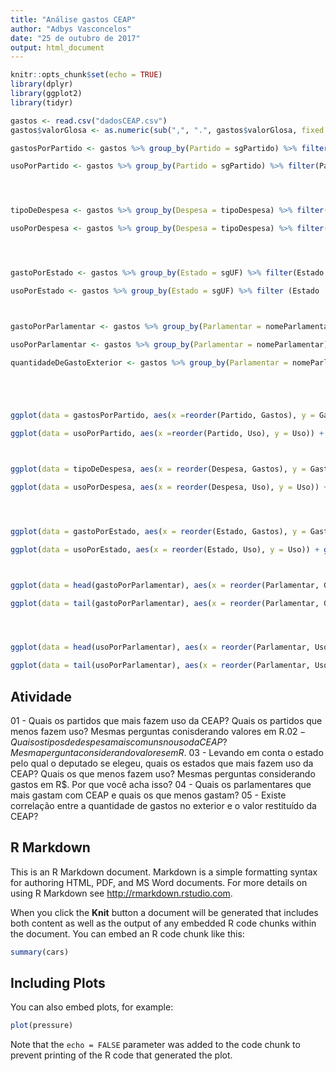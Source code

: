 ```yaml
---
title: "Análise gastos CEAP"
author: "Adbys Vasconcelos"
date: "25 de outubro de 2017"
output: html_document
---
```


```r
knitr::opts_chunk$set(echo = TRUE)
library(dplyr)
library(ggplot2)
library(tidyr)
```

```r
gastos <- read.csv("dadosCEAP.csv")
gastos$valorGlosa <- as.numeric(sub(",", ".", gastos$valorGlosa, fixed = TRUE))

gastosPorPartido <- gastos %>% group_by(Partido = sgPartido) %>% filter(Partido != "NA", valorDocumento > 0) %>% summarise(Gastos = sum(valorLíquido)) %>% arrange(Gastos)

usoPorPartido <- gastos %>% group_by(Partido = sgPartido) %>% filter(Partido != "NA", valorDocumento > 0) %>% summarise(Uso = sum(tipoDespesa != "NA")) %>% arrange(Uso)




tipoDeDespesa <- gastos %>% group_by(Despesa = tipoDespesa) %>% filter(Despesa != "NA", valorDocumento > 0) %>% summarise(Gastos = sum(valorLíquido)) %>% arrange(Gastos)

usoPorDespesa <- gastos %>% group_by(Despesa = tipoDespesa) %>% filter(Despesa != "NA", valorDocumento > 0) %>% summarise(Uso = sum(tipoDespesa != "NA")) %>% arrange(Uso)




gastoPorEstado <- gastos %>% group_by(Estado = sgUF) %>% filter(Estado != "NA", valorDocumento > 0) %>% summarise(Gastos = sum(valorLíquido)) %>% arrange(Gastos)

usoPorEstado <- gastos %>% group_by(Estado = sgUF) %>% filter (Estado != "NA", valorDocumento > 0) %>% summarise(Uso = sum(tipoDespesa != "NA")) %>% arrange(Uso)



gastoPorParlamentar <- gastos %>% group_by(Parlamentar = nomeParlamentar) %>% filter(valorDocumento > 0) %>% summarise(Gastos = sum(valorLíquido)) %>% arrange(Gastos)

usoPorParlamentar <- gastos %>% group_by(Parlamentar = nomeParlamentar) %>% filter(valorDocumento > 0) %>% summarise(Uso = sum(tipoDespesa != "NA")) %>% arrange(Uso)

quantidadeDeGastoExterior <- gastos %>% group_by(Parlamentar = nomeParlamentar) %>% filter(valorDocumento > 0) %>% summarise(Quantidae = sum(tipoDocumento == 2)) %>% arrange(Parlamentar)





ggplot(data = gastosPorPartido, aes(x =reorder(Partido, Gastos), y = Gastos)) + geom_bar(stat = "identity") + labs(title = "Quantidade gasta da CEAP por partido (R$)", x = "Partido", y = "Gasto(R$)") + theme(axis.text.x = element_text(angle = 90, hjust = 1))

ggplot(data = usoPorPartido, aes(x =reorder(Partido, Uso), y = Uso)) + geom_bar(stat = "identity") + labs(title = "Quantidade de vezes que a CEAP foi utilizada por partido", x = "Partido", y = "Quantidade de vezes utilizada") + theme(axis.text.x = element_text(angle = 90, hjust = 1))



ggplot(data = tipoDeDespesa, aes(x = reorder(Despesa, Gastos), y = Gastos)) + geom_bar(stat = "identity") + labs(title = "Quantidade gasta da CEAP por despesa", x = "Despesa", y = "Gasto(R$)") + coord_flip()

ggplot(data = usoPorDespesa, aes(x = reorder(Despesa, Uso), y = Uso)) + geom_bar(stat = "identity") + labs(title = "Quantidade de vezes que a CEAP foi utilizada por despesa", x = "Despesa", y = "Quantidade de vezes utilizada") + coord_flip()




ggplot(data = gastoPorEstado, aes(x = reorder(Estado, Gastos), y = Gastos)) + geom_bar(stat = "identity") +  labs(title = "Quantidade gasta da CEAP por Estado", x = "Estado", y = "Gasto(R$)")

ggplot(data = usoPorEstado, aes(x = reorder(Estado, Uso), y = Uso)) + geom_bar(stat = "identity") +  labs(title = "Quantidade de vezes que a CEAP foi utilizada por Estado", x = "Estado", y = "Quantidade de vezes utilizada")



ggplot(data = head(gastoPorParlamentar), aes(x = reorder(Parlamentar, Gastos), y = Gastos)) + geom_bar(stat = "identity") +  labs(title = "Deputados que menos fizeram uso da CEAP (R$)", x = "Parlamentar", y = "Gastos(R$)") + theme(axis.text.x = element_text(angle = 90, hjust = 1))

ggplot(data = tail(gastoPorParlamentar), aes(x = reorder(Parlamentar, Gastos), y = Gastos)) + geom_bar(stat = "identity") +  labs(title = "Deputados que mais fizeram uso da CEAP (R$)", x = "Parlamentar", y = "Gastos (R$)") + theme(axis.text.x = element_text(angle = 90, hjust = 1))




ggplot(data = head(usoPorParlamentar), aes(x = reorder(Parlamentar, Uso), y = Uso)) + geom_bar(stat = "identity") +  labs(title = "Deputados que menos fizeram uso da CEAP", x = "Parlamentar", y = "Quantidade de vezes utilizada") + theme(axis.text.x = element_text(angle = 90, hjust = 1))

ggplot(data = tail(usoPorParlamentar), aes(x = reorder(Parlamentar, Uso), y = Uso)) + geom_bar(stat = "identity") +  labs(title = "Deputados que mais fizeram uso da CEAP", x = "Parlamentar", y = "Quantidade de vezes utilizada") + theme(axis.text.x = element_text(angle = 90, hjust = 1))

```


## Atividade

01 - Quais os partidos que mais fazem uso da CEAP? Quais os partidos que menos fazem uso? Mesmas perguntas conisderando valores em R$.
02 - Quais os tipos de despesa mais comuns no uso da CEAP? Mesma pergunta considerando valores em R$.
03 - Levando em conta o estado pelo qual o deputado se elegeu, quais os estados que mais fazem uso da CEAP? Quais os que menos fazem uso? Mesmas perguntas considerando gastos em R$. Por que você acha isso?
04 - Quais os parlamentares que mais gastam com CEAP e quais os que menos gastam?
05 - Existe correlação entre a quantidade de gastos no exterior e o valor restituído da CEAP? 

## R Markdown

This is an R Markdown document. Markdown is a simple formatting syntax for authoring HTML, PDF, and MS Word documents. For more details on using R Markdown see <http://rmarkdown.rstudio.com>.

When you click the **Knit** button a document will be generated that includes both content as well as the output of any embedded R code chunks within the document. You can embed an R code chunk like this:

```r
summary(cars)
```

## Including Plots

You can also embed plots, for example:

```r
plot(pressure)
```

Note that the `echo = FALSE` parameter was added to the code chunk to prevent printing of the R code that generated the plot.
